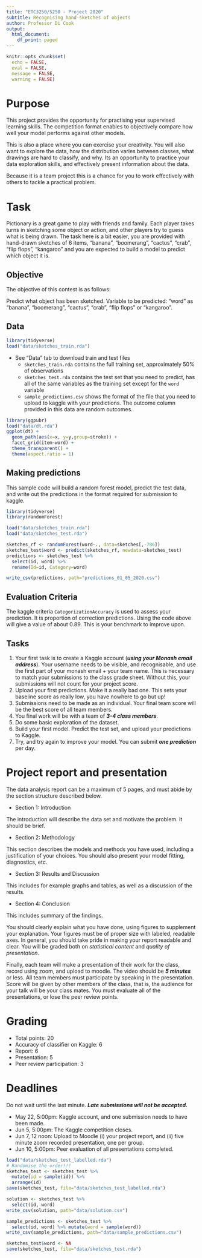 ```yaml
---
title: "ETC3250/5250 - Project 2020"
subtitle: Recognising hand-sketches of objects
author: Professor Di Cook
output:
  html_document:
    df_print: paged
---
```



```r
knitr::opts_chunk$set(
  echo = FALSE,
  eval = FALSE,
  message = FALSE,
  warning = FALSE)
```

# Purpose

This project provides the opportunity for practising your supervised learning skills. The competition format enables to objectively compare how well your model performs against other models.

This is also a place where you can exercise your creativity. You will also  want to explore the data, how the distribution varies between classes, what drawings are hard to classify, and why. Its an opportunity to practice your data exploration skills, and effectively present information about the data. 

Because it is a team project this is a chance for you to work effectively with others to tackle a practical problem.

# Task

Pictionary is a great game to play with friends and family. Each player takes turns in sketching some object or action, and other players try to guess what is being drawn. The task here is a bit easier, you are provided with hand-drawn sketches of 6 items,  "banana", "boomerang", "cactus", "crab", "flip flops", "kangaroo" and  you are expected to build a model to predict which object it is. 

## Objective

The objective of this contest is as follows:

Predict what object has been sketched.
Variable to be predicted: "word" as "banana", "boomerang", "cactus", "crab", "flip flops" or "kangaroo". 

## Data

```r
library(tidyverse)
load("data/sketches_train.rda")
```

- See "Data" tab to download train and test files 
    - `sketches_train.rda` contains the full training set, approximately 50% of observations
    - `sketches_test.rda` contains the test set that you need to predict, has all of the same variables as the training set except for the `word` variable
    - `sample_predictions.csv` shows the format of the file that you need to upload to kaggle with your predictions. The outcome column provided in this data are random outcomes.

```r
library(ggpubr)
load("data/dt.rda")
ggplot(dt) + 
  geom_path(aes(x=x, y=y,group=stroke)) +
  facet_grid(item~word) +
  theme_transparent() +
  theme(aspect.ratio = 1)
```

## Making predictions

This sample code will build a random forest model, predict the test data, and write out the predictions in the format required for submission to kaggle.

```r
library(tidyverse)
library(randomForest)

load("data/sketches_train.rda")
load("data/sketches_test.rda")

sketches_rf <- randomForest(word~., data=sketches[,-786])
sketches_test$word <- predict(sketches_rf, newdata=sketches_test)
predictions <- sketches_test %>%
  select(id, word) %>%
  rename(Id=id, Category=word)

write_csv(predictions, path="predictions_01_05_2020.csv")
```

## Evaluation Criteria

The kaggle criteria `CategorizationAccuracy` is used to assess your prediction. It is proportion of correction predictions. Using the code above will give a value of about 0.89. This is your benchmark to improve upon.

## Tasks

1. Your first task is to create a Kaggle account (___using your Monash email address___). Your username needs to be visible, and recognisable, and use the first part of your monash email + your team name. This is necessary to match your submissions to the class grade sheet. Without this, your submissions will not count for your project score. 
2. Upload your first predictions. Make it a really bad one. This sets your baseline score as really low, you have nowhere to go but up!
3. Submissions need to be made as an individual. Your final team score will be the best score of all team members.
4. You final work will be with a team of ___3-4 class members___.
5. Do some basic exploration of the dataset.
6. Build your first model. Predict the test set, and upload your predictions to Kaggle.
7. Try, and try again to improve your model. You can submit ___one prediction___ per day.

# Project report and presentation

The data analysis report can be a maximum of 5 pages, and must abide by the section structure described below.

- Section 1: Introduction

The introduction will describe the data set and motivate the problem. It should be brief.

- Section 2: Methodology

This section describes the models and methods you have used, including a justification of your choices. You should also present your model fitting, diagnostics, etc.

- Section 3: Results and Discussion

This includes for example graphs and tables, as well as a discussion of the results.

- Section 4: Conclusion

This includes summary of the findings.

You should clearly explain what you have done, using figures to supplement your explanation. Your figures must be of proper size with labeled, readable axes. In general, you should take pride in making your report readable and clear. You will be graded both on *statistical content* and *quality of presentation*.

Finally, each team will make a presentation of their work for the class, record using zoom, and upload to moodle. The video should be ___5 minutes___ or less. All team members must participate by speaking in the presentation. Score will be given by other members of the class, that is, the audience for your talk will be your class mates. You must evaluate all of the presentations, or lose the peer review points.

# Grading

- Total points: 20
- Accuracy of classifier on Kaggle: 6
- Report: 6
- Presentation: 5
- Peer review participation: 3

# Deadlines

Do not wait until the last minute. ___Late submissions will not be accepted.___

- May 22, 5:00pm: Kaggle account, and one submission  needs to have been made.
- Jun 5, 5:00pm: The Kaggle competition closes.
- Jun 7, 12 noon: Upload to Moodle (i) your project report, and (ii) five minute zoom recorded presentation,  one per group.
- Jun 10, 5:00pm: Peer evaluation of all presentations completed.


```r
load("data/sketches_test_labelled.rda")
# Randomise the order!!!
sketches_test <- sketches_test %>% 
  mutate(id = sample(id)) %>%
  arrange(id)
save(sketches_test, file="data/sketches_test_labelled.rda")

solution <- sketches_test %>% 
  select(id, word)
write_csv(solution, path="data/solution.csv")

sample_predictions <- sketches_test %>%
  select(id, word) %>% mutate(word = sample(word))
write_csv(sample_predictions, path="data/sample_predictions.csv")

sketches_test$word <- NA
save(sketches_test, file="data/sketches_test.rda")
```
